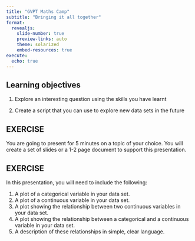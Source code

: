 ```yaml
---
title: "GVPT Maths Camp"
subtitle: "Bringing it all together"
format: 
  revealjs:
    slide-number: true
    preview-links: auto
    theme: solarized
    embed-resources: true
execute: 
  echo: true
---
```


## Learning objectives

1.  Explore an interesting question using the skills you have learnt

2.  Create a script that you can use to explore new data sets in the future

## EXERCISE {background-color="#B56576"}

You are going to present for 5 minutes on a topic of your choice. You will create a set of slides or a 1-2 page document to support this presentation.

## EXERCISE {background-color="#B56576"}

In this presentation, you will need to include the following: 

1.  A plot of a categorical variable in your data set.
2.  A plot of a continuous variable in your data set.
3.  A plot showing the relationship between two continuous variables in your data set.
4.  A plot showing the relationship between a categorical and a continuous variable in your data set.
5.  A description of these relationships in simple, clear language.

